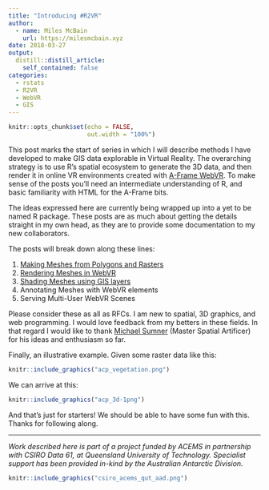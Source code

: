 ```yaml
---
title: "Introducing #R2VR"
author:
  - name: Miles McBain
    url: https://milesmcbain.xyz
date: 2018-03-27
output:
  distill::distill_article:
    self_contained: false
categories:
  - rstats
  - R2VR
  - WebVR
  - GIS
---
```


```r
knitr::opts_chunk$set(echo = FALSE,
                      out.width = "100%")
```

This post marks the start of series in which I will describe methods I have developed to make GIS data explorable in Virtual Reality. The overarching strategy is to use R's spatial ecosystem to generate the 3D data, and then render it in online VR environments created with [A-Frame WebVR](https://aframe.io/docs/0.8.0/introduction/). To make sense of the posts you'll need an intermediate understanding of R, and basic familiarity with HTML for the A-Frame bits.

The ideas expressed here are currently being wrapped up into a yet to be named R package. These posts are as much about getting the details straight in my own head, as they are to provide some documentation to my new collaborators. 

The posts will break down along these lines:

1. [Making Meshes from Polygons and Rasters](https://milesmcbain.xyz/r2v1-meshing-uluru-from-polygons-and-rasters/)
2. [Rendering Meshes in WebVR](https://milesmcbain.xyz/r2vr2-rendering-meshes-in-webvr/)
3. [Shading Meshes using GIS layers](https://milesmcbain.xyz/r2vr3-shading-meshes-in-webvr/)
4. Annotating Meshes with WebVR elements
5. Serving Multi-User WebVR Scenes 

Please consider these as all as RFCs. I am new to spatial, 3D graphics, and web programming. I would love feedback from my betters in these fields. In that regard I would like to thank [Michael Sumner](https://github.com/mdsumner) (Master Spatial Artificer) for his ideas and enthusiasm so far. 

Finally, an illustrative example. Given some raster data like this:

```r
knitr::include_graphics("acp_vegetation.png")
```

We can arrive at this:

```r
knitr::include_graphics("acp_3d-1png")
```

And that's just for starters! We should be able to have some fun with this. Thanks for following along.

---------
*Work described here is part of a project funded by ACEMS in partnership with CSIRO Data 61, at Queensland University of Technology. Specialist support has been provided in-kind by the Australian Antarctic Division.*

```r
knitr::include_graphics("csiro_acems_qut_aad.png")
```
